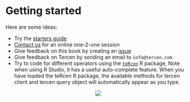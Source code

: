 # Getting started {#getting-started}
Here are some ideas:

* Try the [starters guide](https://tercen.github.io/starters-guide2/)
* [Contact us](mailto:info@tercen.com) for an online one-2-one session
* Give feedback on this book by creating an [issue](https://github.com/tercen/tercen-book/issues)
* Give feedback on Tercen by sending an email to `info@tercen.com`
* Try to code for different operators using the [`teRcen`](https://github.com/tercen/tercen) R package, Note when using R Studio, it has a useful auto-complete feature. When you have loaded the teRcen R package, the available methods for tercen client and tercen query object will automatically appear as you type.



<center>![](images/stairs.png)</center>
